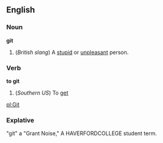 ==English==
===Noun===
'''git'''
#(''British slang'') A [[stupid]] or [[unpleasant]] person.

===Verb===
'''to git'''
#(''Southern US'') To [[get]]

[[pl:Git]]

===Explative===
"git" a "Grant Noise,"  A HAVERFORDCOLLEGE student term.